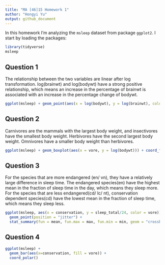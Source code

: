 ```yaml
---
title: "MA [46]15 Homework 1"
author: "Hongyi Yu"
output: github_document
---
```


In this homework I'm analyzing the `msleep` dataset from package `ggplot2`.
I start by loading the packages:

```r
library(tidyverse)
msleep
```



## Question 1
The relationship between the two variables are linear after log transformation. log(brainwt) and log(bodywt) have a strong positive relationship, which means an increase in the percentage of brainwt is associated with an increase in the percentage change of bodywt.

```r
ggplot(msleep) + geom_point(aes(x = log(bodywt), y = log(brainwt), color = vore))
```


## Question 2
Carnivores are the mammals with the largest body weight, and insectivores have the smallest body weight. Herbivores have the second largest body weight. Omnivores have a smaller body weight than herbivores.

```r
ggplot(msleep) + geom_boxplot(aes(x = vore, y = log(bodywt))) + coord_flip()
```


## Question 3
For the species that are more endangered (en/ vn), they have a relatively large difference in sleep time. The endangered species(en) have the highest mean in the fraction of sleep time in the day, which means they sleep more. For the species that are less endangered(cd/ lc/ nt), conservation dependent species(cd) have the lowest mean in the fraction of sleep time, which means they sleep less.

```r
ggplot(msleep, aes(x = conservation, y = sleep_total/24, color = vore)) + 
  geom_point(position = "jitter") +
  stat_summary(fun = mean, fun.max = max, fun.min = min, geom = "crossbar", color = "blue")
```


## Question 4

```r
ggplot(msleep) +
  geom_bar(aes(x=conservation, fill = vore)) +
  coord_polar()
```
